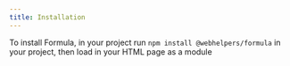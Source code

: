 ```yaml
---
title: Installation
---
```



To install Formula, in your project run `npm install @webhelpers/formula` in your project, then load in your HTML page as a module

<InitialForm />
